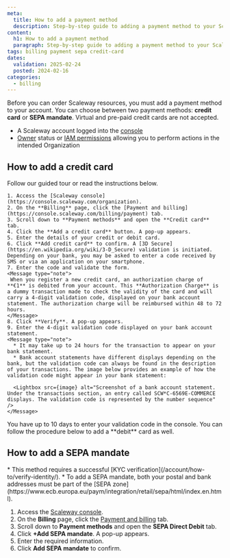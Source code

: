 ```yaml
---
meta:
  title: How to add a payment method
  description: Step-by-step guide to adding a payment method to your Scaleway account.
content:
  h1: How to add a payment method
  paragraph: Step-by-step guide to adding a payment method to your Scaleway account.
tags: billing payment sepa credit-card
dates:
  validation: 2025-02-24
  posted: 2024-02-16
categories:
  - billing
---
```



Before you can order Scaleway resources, you must add a payment method to your account. You can choose between two payment methods: **credit card** or **SEPA mandate**. Virtual and pre-paid credit cards are not accepted.

<Macro id="requirements" />

- A Scaleway account logged into the [console](https://console.scaleway.com)
- [Owner](/iam/concepts/#owner) status or [IAM permissions](/iam/concepts/#permission) allowing you to perform actions in the intended Organization

## How to add a credit card

Follow our guided tour or read the instructions below.
   <GuideFlow src="https://app.guideflow.com/embed/np1n0xoczk"/>

    1. Access the [Scaleway console](https://console.scaleway.com/organization).
    2. On the **Billing** page, click the [Payment and billing](https://console.scaleway.com/billing/payment) tab.
    3. Scroll down to **Payment methods** and open the **Credit card** tab.
    4. Click the **Add a credit card** button. A pop-up appears.
    5. Enter the details of your credit or debit card.
    6. Click **Add credit card** to confirm. A [3D Secure](https://en.wikipedia.org/wiki/3-D_Secure) validation is initiated. Depending on your bank, you may be asked to enter a code received by SMS or via an application on your smartphone.
    7. Enter the code and validate the form.
    <Message type="note">
     When you register a new credit card, an authorization charge of **€1** is debited from your account. This **Authorization Charge** is a dummy transaction made to check the validity of the card and will carry a 4-digit validation code, displayed on your bank account statement. The authorization charge will be reimbursed within 48 to 72 hours.
    </Message>
    8. Click **Verify**. A pop-up appears.
    9. Enter the 4-digit validation code displayed on your bank account statement.
    <Message type="note">
      * It may take up to 24 hours for the transaction to appear on your bank statement.
      * Bank account statements have different displays depending on the bank, but the validation code can always be found in the description of your transactions. The image below provides an example of how the validation code might appear in your bank statement:

      <Lightbox src={image} alt="Screenshot of a bank account statement. Under the transactions section, an entry called SCW*C-6569E-COMMERCE displays. The validation code is represented by the number sequence" />
    </Message>
<Message type="important">
  You have up to 10 days to enter your validation code in the console.
</Message>

<Message type="important">
  You can follow the procedure below to add a **debit** card as well.
</Message>


## How to add a SEPA mandate

<Message type="important">
  * This method requires a successful [KYC verification](/account/how-to/verify-identity/).
  * To add a SEPA mandate, both your postal and bank addresses must be part of the [SEPA zone](https://www.ecb.europa.eu/paym/integration/retail/sepa/html/index.en.html).
</Message>

1. Access the [Scaleway console](https://console.scaleway.com/organization).
2. On the **Billing** page, click the [Payment and billing](https://console.scaleway.com/billing/payment) tab.
3. Scroll down to **Payment methods** and open the **SEPA Direct Debit** tab.
4. Click **+Add SEPA mandate**. A pop-up appears.
5. Enter the required information.
6. Click **Add SEPA mandate** to confirm.
